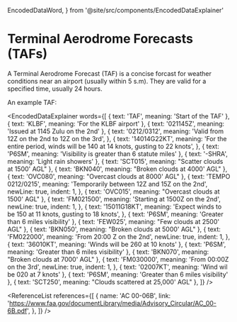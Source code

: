   EncodedDataWord,
} from '@site/src/components/EncodedDataExplainer'

# Terminal Aerodrome Forecasts (TAFs)

A Terminal Aerodrome Forecast (TAF) is a concise forcast for weather conditions
near an airport (usually within 5 s.m). They are valid for a specified time,
usually 24 hours.

An example TAF:

<EncodedDataExplainer
  words={[
    { text: 'TAF', meaning: 'Start of the TAF' },
    { text: 'KLBF', meaning: 'For the KLBF airport' },
    { text: '021145Z', meaning: 'Issued at 1145 Zulu on the 2nd' },
    {
      text: '0212/0312',
      meaning: 'Valid from 12Z on the 2nd to 12Z on the 3rd',
    },
    {
      text: '14014G22KT',
      meaning:
        'For the entire period, winds will be 140 at 14 knots, gusting to 22 knots',
    },
    { text: 'P6SM', meaning: 'Visibility is greater than 6 statute miles' },
    { text: '-SHRA', meaning: 'Light rain showers' },
    { text: 'SCT015', meaning: "Scatter clouds at 1500' AGL" },
    { text: 'BKN040', meaning: "Broken clouds at 4000' AGL" },
    { text: 'OVC080', meaning: "Overcast clouds at 8000' AGL" },
    {
      text: 'TEMPO 0212/0215',
      meaning: 'Temporarily between 12Z and 15Z on the 2nd',
      newLine: true,
      indent: 1,
    },
    { text: 'OVC015', meaning: "Overcast clouds at 1500' AGL" },
    {
      text: 'FM021500',
      meaning: 'Starting at 1500Z on the 2nd',
      newLine: true,
      indent: 1,
    },
    {
      text: '15011G18KT',
      meaning: 'Expect winds to be 150 at 11 knots, gusting to 18 knots',
    },
    { text: 'P6SM', meaning: 'Greater than 6 miles visibility' },
    { text: 'FEW025', meaning: "Few clouds at 2500' AGL" },
    { text: 'BKN050', meaning: "Broken clouds at 5000' AGL" },
    {
      text: 'FM022000',
      meaning: 'From 20:00 Z on the 2nd',
      newLine: true,
      indent: 1,
    },
    { text: '36010KT', meaning: 'Winds will be 260 at 10 knots' },
    { text: 'P6SM', meaning: 'Greater than 6 miles visibility' },
    { text: 'BKN070', meaning: "Broken clouds at 7000' AGL" },
    {
      text: 'FM030000',
      meaning: 'From 00:00Z on the 3rd',
      newLine: true,
      indent: 1,
    },
    { text: '02007KT', meaning: 'Wind wil be 020 at 7 knots' },
    { text: 'P6SM', meaning: 'Greater than 6 miles visibility' },
    { text: 'SCT250', meaning: "Clouds scattered at 25,000' AGL" },
  ]}
/>

<ReferenceList
  references={[
    {
      name: 'AC 00-06B',
      link: 'https://www.faa.gov/documentLibrary/media/Advisory_Circular/AC_00-6B.pdf',
    },
  ]}
/>
